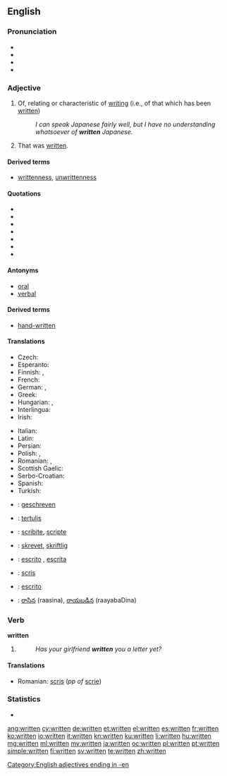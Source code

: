 ==English==

===Pronunciation===
* {{IPA|/ˈrɪtn̩/}}
* {{audio|en-us-written.ogg|Audio (US)}}
* {{rhymes|ɪtən}}
* {{hyphenation|writ|ten}}

===Adjective===
{{en-adj}}

# Of, relating or characteristic of [[writing]] (i.e., of that which has been [[write|written]])
#: ''I can speak Japanese fairly well, but I have no understanding whatsoever of '''written''' Japanese.''
# That was [[write|written]].

====Derived terms====
* [[writtenness]], [[unwrittenness]]

====Quotations====
* {{quote-book|indent2=*:|title=Writing and Difference|page=62|author=[[w:Jacques Derrida|Jacques Derrida]]|coauthors=Alan Bass|year=1978|passage=It is more '''written''' than said}}
* {{quote-book|indent2=*:|title=Influence and Intertextuality in Literary History‎|page=109|author=Jay Clayton|coauthors=Eric Rothstein|year=1991|passage=... although certainly more '''written''' than oral, are radically implicated in orality because of their performative nature and susceptibility to "mouvance"}}
* {{quote-book|indent2=*:|title=The Nixon Memo: Political Respectability, Russia, and the Press‎|page=68|author=[[w:Marvin Kalb|Marvin L. Kalb]]|year=1994|passage=Strmecki reworked the draft, making it seem "more '''written''' than spoken."}}
* {{quote-book|indent2=*:|title=The Metamorphosis of English: Versions of Other Languages‎|page=83|author=Richard M. Swiderski|year=1996|passage=The Chinese is more '''written''' than the English in that the writing is more removed from speech than the phonetic English.}}
* {{quote-book|indent2=*:|title=Page to Screen: Taking Literacy Into the Electronic Era‎|page=96|author=Ilana Snyder|coauthors=Michael Joyce|year=1998|passage=Yates concludes that in terms of lexical density, 'CMC users package information in text in ways that are more '''written''' than speech-like'}}
* {{quote-book|indent2=*:|title=Close Listening: Poetry and the Performed Word‎|page=211|author=Charles Bernstein|year=1998|passage=printed in caps to suggest that the whole performance be thought of as one gigantic sentence. If Silliman's talk is more '''written''' than spoken, ...}}
* {{quote-book|indent2=*:|title=Roger Ebert's Movie Yearbook 2004‎|page=71|author=[[w:Roger Ebert|Roger Ebert]]|year=2003|passage=Even insults, when they are traded, seem more '''written''' than felt.}}

====Antonyms====
* [[oral]]
* [[verbal]]

====Derived terms====
* [[hand-written]]

====Translations====
{{trans-top|of, relating or characteristic of writing}}
* Czech: {{t-|cs|psaný}}
* Esperanto: {{t-|eo|skriba|xs=Esperanto}}
* Finnish: {{t+|fi|kirjoitettu}}, {{t+|fi|kirjallinen}}
* French: {{t+|fr|écrit}}
* German: {{t+|de|geschrieben}}, {{t+|de|schriftlich}}
* Greek: {{t+|el|γραπτός|m|tr=graptós}}
* Hungarian: {{t+|hu|írott}}, {{t-|hu|írt}}
* Interlingua: {{t-|ia|scripte}}
* Irish: {{t-|ga|scríofa|xs=Irish}}
{{trans-mid}}
* Italian: {{t+|it|scritto}}
* Latin: {{t-|la|scriptus|alt=scrīptus}}
* Persian: {{t+|fa|کتبی|c|tr=katbi|xs=Persian}}
* Polish: {{t-|pl|pisany}}, {{t-|pl|napisany}}
* Romanian: {{t-|ro|scris|m|n}}, {{t-|ro|scrisă|f}}
* Scottish Gaelic: {{t-|gd|sgrìobhte}}
* Serbo-Croatian: {{t|sh|pisan|alt=pȋsān}}
* Spanish: {{t+|es|escrito|m}}
* Turkish: {{t+|tr|yazılı}}
{{trans-bottom}}

{{checktrans-top}}
* {{ttbc|nl}}: [[geschreven]]
* {{ttbc|id}}: [[tulis|tertulis]]
* {{ttbc|ia}}: [[scribite]], [[scripte]]
* {{ttbc|no}}: [[skrevet]], [[skriftlig]]
{{trans-mid}}
* {{ttbc|pt}}: [[escrito]] {{m}}, [[escrita]] {{f}}
* {{ttbc|ro}}: [[scris]]
* {{ttbc|es}}: [[escrito]]
* {{ttbc|te}}: [[రాసిన]] (raasina), [[రాయబడిన]] (raayabaDina)
{{trans-bottom}}

===Verb===
'''written'''

# {{past participle of|write}}
#: ''Has your girlfriend '''written''' you a letter yet?''

====Translations====
* Romanian: [[scris]] (''pp of'' [[scrie]])

===Statistics===
* {{rank|can't|ready|ought|443|written|arms|across|answer}}

[[Category:English adjectives ending in -en]]

[[ang:written]]
[[cy:written]]
[[de:written]]
[[et:written]]
[[el:written]]
[[es:written]]
[[fr:written]]
[[ko:written]]
[[io:written]]
[[it:written]]
[[kn:written]]
[[ku:written]]
[[li:written]]
[[hu:written]]
[[mg:written]]
[[ml:written]]
[[my:written]]
[[ja:written]]
[[oc:written]]
[[pl:written]]
[[pt:written]]
[[simple:written]]
[[fi:written]]
[[sv:written]]
[[te:written]]
[[zh:written]]